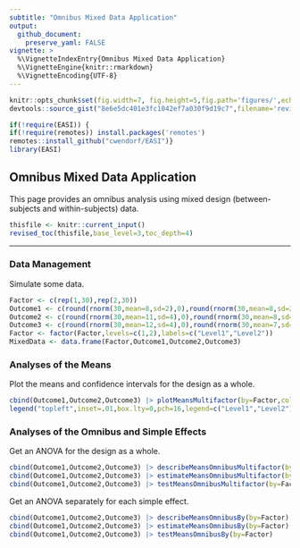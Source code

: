 ```yaml
---
subtitle: "Omnibus Mixed Data Application"
output:
  github_document:
    preserve_yaml: FALSE
vignette: >
  %\VignetteIndexEntry{Omnibus Mixed Data Application}
  %\VignetteEngine{knitr::rmarkdown}
  %\VignetteEncoding{UTF-8}
---
```


```r
knitr::opts_chunk$set(fig.width=7, fig.height=5,fig.path='figures/',echo=TRUE,warning=FALSE,message=FALSE)
devtools::source_gist("8e6e5dc401e3fc1042ef7a030f9d19c7",filename='revised_toc.R')
```

```r
if(!require(EASI)) {
if(!require(remotes)) install.packages('remotes')
remotes::install_github("cwendorf/EASI")}
library(EASI)
```

## Omnibus Mixed Data Application

This page provides an omnibus analysis using mixed design (between-subjects and within-subjects) data.

```r
thisfile <- knitr::current_input()
revised_toc(thisfile,base_level=3,toc_depth=4)
```

---

### Data Management

Simulate some data.
```r
Factor <- c(rep(1,30),rep(2,30))
Outcome1 <- c(round(rnorm(30,mean=8,sd=2),0),round(rnorm(30,mean=8,sd=2),0))
Outcome2 <- c(round(rnorm(30,mean=11,sd=4),0),round(rnorm(30,mean=8,sd=3),0))
Outcome3 <- c(round(rnorm(30,mean=12,sd=4),0),round(rnorm(30,mean=7,sd=4),0))
Factor <- factor(Factor,levels=c(1,2),labels=c("Level1","Level2"))
MixedData <- data.frame(Factor,Outcome1,Outcome2,Outcome3)
```

### Analyses of the Means

Plot the means and confidence intervals for the design as a whole.
```r
cbind(Outcome1,Outcome2,Outcome3) |> plotMeansMultifactor(by=Factor,col=c("darkred","darkblue"))
legend("topleft",inset=.01,box.lty=0,pch=16,legend=c("Level1","Level2"),col=c("darkred","darkblue"))
```

### Analyses of the Omnibus and Simple Effects

Get an ANOVA for the design as a whole.
```r
cbind(Outcome1,Outcome2,Outcome3) |> describeMeansOmnibusMultifactor(by=Factor)
cbind(Outcome1,Outcome2,Outcome3) |> estimateMeansOmnibusMultifactor(by=Factor)
cbind(Outcome1,Outcome2,Outcome3) |> testMeansOmnibusMultifactor(by=Factor)
```

Get an ANOVA separately for each simple effect.
```r
cbind(Outcome1,Outcome2,Outcome3) |> describeMeansOmnibusBy(by=Factor)
cbind(Outcome1,Outcome2,Outcome3) |> estimateMeansOmnibusBy(by=Factor)
cbind(Outcome1,Outcome2,Outcome3) |> testMeansOmnibusBy(by=Factor)
```
